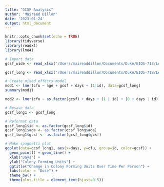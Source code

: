 ```yaml
---
title: "GCSF Analysis"
author: "Mairead Dillon"
date: '2023-01-24'
output: html_document
---
```


```r
knitr::opts_chunk$set(echo = TRUE)
library(tidyverse)
library(readxl)
library(lme4)

# Import data
gcsf_wide <- read_xlsx("/Users/maireaddillon/Documents/Duke/BIOS-718/Longitudinal-Analysis/HW2/gcsf.xlsx")

gcsf_long <- read_xlsx("/Users/maireaddillon/Documents/Duke/BIOS-718/Longitudinal-Analysis/HW2/gcsf.xlsx", sheet=2)
```
     
```r
# Create mixed effects model
mod1 <- lmer(cfu ~ age + gcsf + days + (1|id), data=gcsf_long)
summary(mod1)

mod2 <- lmer(cfu ~ as.factor(gcsf) + days + (1 | id) + (0 + days | id), data=gcsf_long)
```
     
```r
# Resave data
gcsf_long1 <- gcsf_long

# Reformat data
gcsf_long1$id <- as.factor(gcsf_long$id)
gcsf_long1$age <- as.factor(gcsf_long$age)
gcsf_long1$gcsf <- as.factor(gcsf_long$gcsf)
```

    
```r
# Make spaghetti plot
ggplot(data=gcsf_long1, aes(x=days, y=cfu, group=id, color=gcsf)) +
  geom_point() + geom_line() +
  xlab("Days") +
  ylab("Colony Forming Units") +
  ggtitle("Change in Colony Forming Units Over Time Per Person") +
  labs(color = "Dose") +
  theme_bw() +
  theme(plot.title = element_text(hjust=0.5))
```

     